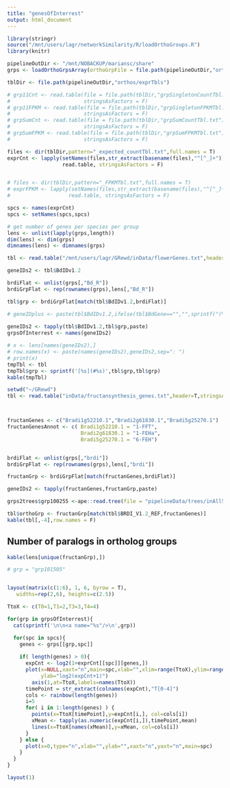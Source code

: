 ```yaml
---
title: "genesOfInterrest"
output: html_document
---
```

```r
library(stringr)
source("/mnt/users/lagr/networkSimilarity/R/loadOrthoGroups.R")
library(knitr)
```


```r
pipelineOutDir <- "/mnt/NOBACKUP/mariansc/share"
grps <- loadOrthoGrpsArray(orthoGrpFile = file.path(pipelineOutDir,"orthos/orthoMCL/groups.txt"))

tblDir <- file.path(pipelineOutDir,"orthos/exprTbls")

# grp11Cnt <- read.table(file = file.path(tblDir,"grpSingletonCountTbl.txt"), 
#                        stringsAsFactors = F)
# grp11FPKM <- read.table(file = file.path(tblDir,"grpSingletonFPKMTbl.txt"), 
#                        stringsAsFactors = F)
# grpSumCnt <- read.table(file = file.path(tblDir,"grpSumCountTbl.txt"), 
#                        stringsAsFactors = F)
# grpSumFPKM <- read.table(file = file.path(tblDir,"grpSumFPKMTbl.txt"), 
#                        stringsAsFactors = F)

files <- dir(tblDir,pattern="_expected_countTbl.txt",full.names = T)
exprCnt <- lapply(setNames(files,str_extract(basename(files),"^[^_]+")), 
                  read.table, stringsAsFactors = F)


# files <- dir(tblDir,pattern="_FPKMTbl.txt",full.names = T)
# exprFPKM <- lapply(setNames(files,str_extract(basename(files),"^[^_]+")), 
#                   read.table, stringsAsFactors = F)

spcs <- names(exprCnt)
spcs <- setNames(spcs,spcs)

# get number of genes per species per group
lens <- unlist(lapply(grps,length))
dim(lens) <- dim(grps)
dimnames(lens) <- dimnames(grps)

```



```r
tbl <- read.table("/mnt/users/lagr/GRewd/inData/flowerGenes.txt",header=T,stringsAsFactors = F, sep="\t")

geneIDs2 <- tbl$BdIDv1.2

brdiFlat <- unlist(grps[,"Bd_R"])
brdiGrpFlat <- rep(rownames(grps),lens[,"Bd_R"])

tbl$grp <- brdiGrpFlat[match(tbl$BdIDv1.2,brdiFlat)]

# geneIDplus <- paste(tbl$BdIDv1.2,ifelse(tbl$BdGene=="","",sprintf("(%s)",tbl$BdGene)))
      
geneIDs2 <- tapply(tbl$BdIDv1.2,tbl$grp,paste)
grpsOfInterrest <- names(geneIDs2)

# x <- lens[names(geneIDs2),]
# row.names(x) <- paste(names(geneIDs2),geneIDs2,sep=": ")
# print(x)
tmpTbl <- tbl
tmpTbl$grp <- sprintf('[%s](#%s)',tbl$grp,tbl$grp)
kable(tmpTbl)
```

```r
setwd("~/GRewd")
tbl <- read.table("inData/fructansynthesis_genes.txt",header=T,stringsAsFactors = F,sep="\t")



fructanGenes <- c("Bradi1g52210.1","Bradi2g61830.1","Bradi5g25270.1")
fructanGenesAnnot <- c( Bradi1g52210.1 = "1-FFT",
                        Bradi2g61830.1 = "1-FEHa",
                        Bradi5g25270.1 = "6-FEH")


brdiFlat <- unlist(grps[,"brdi"])
brdiGrpFlat <- rep(rownames(grps),lens[,"brdi"])

fructanGrp <- brdiGrpFlat[match(fructanGenes,brdiFlat)]

geneIDs2 <- tapply(fructanGenes,fructanGrp,paste)

grps2trees$grp100255 <-ape::read.tree(file = "pipelineData/trees/inAllSpcs/grp100255.fasta_GTR+G+I_BS100.tree")

tbl$orthoGrp <- fructanGrp[match(tbl$BRDI_V1.2_REF,fructanGenes)]
kable(tbl[,-4],row.names = F)
```

## Number of paralogs in ortholog groups
```r
kable(lens[unique(fructanGrp),])
```



```r


# grp = "grp101505"


layout(matrix(c(1:6), 1, 6, byrow = T),
   widths=rep(2,6), heights=c(2.5))

TtoX <- c(T0=1,T1=2,T3=3,T4=4)

for(grp in grpsOfInterrest){
  cat(sprintf('\n\n<a name="%s"/>\n',grp))

  for(spc in spcs){
    genes <- grps[[grp,spc]]
    
    if( length(genes) > 0){
      expCnt <- log2(1+exprCnt[[spc]][genes,])
      plot(x=NULL,xaxt="n",main=spc,xlab="",xlim=range(TtoX),ylim=range(expCnt),
           ylab="log2(expCnt+1)")
        axis(1,at=TtoX,labels=names(TtoX))  
      timePoint = str_extract(colnames(expCnt),"T[0-4]")
      cols <- rainbow(length(genes))
      i=5
      for( i in 1:length(genes) ) {
        points(x=TtoX[timePoint],y=expCnt[i,], col=cols[i])
        xMean <- tapply(as.numeric(expCnt[i,]),timePoint,mean)
        lines(x=TtoX[names(xMean)],y=xMean, col=cols[i])
      }
    } else {
      plot(x=0,type="n",xlab="",ylab="",xaxt="n",yaxt="n",main=spc)
    }
  }
}

layout(1)

```


